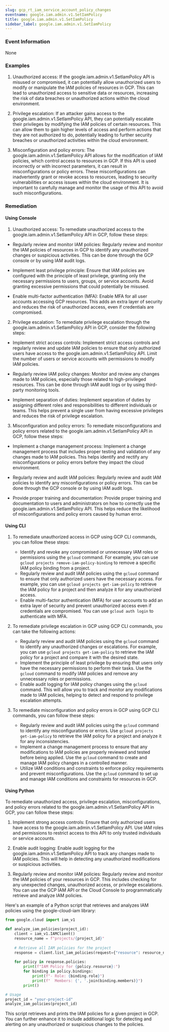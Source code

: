 ```yaml
--- 
slug: gcp_rt_iam_service_account_policy_changes
eventname: google.iam.admin.v1.SetIamPolicy
title: google.iam.admin.v1.SetIamPolicy
sidebar_label: google.iam.admin.v1.SetIamPolicy
---
```

                       
### Event Information

None


### Examples

1. Unauthorized access: If the google.iam.admin.v1.SetIamPolicy API is misused or compromised, it can potentially allow unauthorized users to modify or manipulate the IAM policies of resources in GCP. This can lead to unauthorized access to sensitive data or resources, increasing the risk of data breaches or unauthorized actions within the cloud environment.

2. Privilege escalation: If an attacker gains access to the google.iam.admin.v1.SetIamPolicy API, they can potentially escalate their privileges by modifying the IAM policies of certain resources. This can allow them to gain higher levels of access and perform actions that they are not authorized to do, potentially leading to further security breaches or unauthorized activities within the cloud environment.

3. Misconfiguration and policy errors: The google.iam.admin.v1.SetIamPolicy API allows for the modification of IAM policies, which control access to resources in GCP. If this API is used incorrectly or with incorrect parameters, it can result in misconfigurations or policy errors. These misconfigurations can inadvertently grant or revoke access to resources, leading to security vulnerabilities or access issues within the cloud environment. It is important to carefully manage and monitor the usage of this API to avoid such misconfigurations.

### Remediation

#### Using Console

1. Unauthorized access: To remediate unauthorized access to the google.iam.admin.v1.SetIamPolicy API in GCP, follow these steps:

- Regularly review and monitor IAM policies: Regularly review and monitor the IAM policies of resources in GCP to identify any unauthorized changes or suspicious activities. This can be done through the GCP console or by using IAM audit logs.

- Implement least privilege principle: Ensure that IAM policies are configured with the principle of least privilege, granting only the necessary permissions to users, groups, or service accounts. Avoid granting excessive permissions that could potentially be misused.

- Enable multi-factor authentication (MFA): Enable MFA for all user accounts accessing GCP resources. This adds an extra layer of security and reduces the risk of unauthorized access, even if credentials are compromised.

2. Privilege escalation: To remediate privilege escalation through the google.iam.admin.v1.SetIamPolicy API in GCP, consider the following steps:

- Implement strict access controls: Implement strict access controls and regularly review and update IAM policies to ensure that only authorized users have access to the google.iam.admin.v1.SetIamPolicy API. Limit the number of users or service accounts with permissions to modify IAM policies.

- Regularly review IAM policy changes: Monitor and review any changes made to IAM policies, especially those related to high-privileged resources. This can be done through IAM audit logs or by using third-party monitoring tools.

- Implement separation of duties: Implement separation of duties by assigning different roles and responsibilities to different individuals or teams. This helps prevent a single user from having excessive privileges and reduces the risk of privilege escalation.

3. Misconfiguration and policy errors: To remediate misconfigurations and policy errors related to the google.iam.admin.v1.SetIamPolicy API in GCP, follow these steps:

- Implement a change management process: Implement a change management process that includes proper testing and validation of any changes made to IAM policies. This helps identify and rectify any misconfigurations or policy errors before they impact the cloud environment.

- Regularly review and audit IAM policies: Regularly review and audit IAM policies to identify any misconfigurations or policy errors. This can be done through the GCP console or by using IAM audit logs.

- Provide proper training and documentation: Provide proper training and documentation to users and administrators on how to correctly use the google.iam.admin.v1.SetIamPolicy API. This helps reduce the likelihood of misconfigurations and policy errors caused by human error.

#### Using CLI

1. To remediate unauthorized access in GCP using GCP CLI commands, you can follow these steps:
   - Identify and revoke any compromised or unnecessary IAM roles or permissions using the `gcloud` command. For example, you can use `gcloud projects remove-iam-policy-binding` to remove a specific IAM policy binding from a project.
   - Regularly review and audit IAM policies using the `gcloud` command to ensure that only authorized users have the necessary access. For example, you can use `gcloud projects get-iam-policy` to retrieve the IAM policy for a project and then analyze it for any unauthorized access.
   - Enable multi-factor authentication (MFA) for user accounts to add an extra layer of security and prevent unauthorized access even if credentials are compromised. You can use `gcloud auth login` to authenticate with MFA.

2. To remediate privilege escalation in GCP using GCP CLI commands, you can take the following actions:
   - Regularly review and audit IAM policies using the `gcloud` command to identify any unauthorized changes or escalations. For example, you can use `gcloud projects get-iam-policy` to retrieve the IAM policy for a project and compare it with the desired state.
   - Implement the principle of least privilege by ensuring that users only have the necessary permissions to perform their tasks. Use the `gcloud` command to modify IAM policies and remove any unnecessary roles or permissions.
   - Enable audit logging for IAM policy changes using the `gcloud` command. This will allow you to track and monitor any modifications made to IAM policies, helping to detect and respond to privilege escalation attempts.

3. To remediate misconfiguration and policy errors in GCP using GCP CLI commands, you can follow these steps:
   - Regularly review and audit IAM policies using the `gcloud` command to identify any misconfigurations or errors. Use `gcloud projects get-iam-policy` to retrieve the IAM policy for a project and analyze it for any inconsistencies.
   - Implement a change management process to ensure that any modifications to IAM policies are properly reviewed and tested before being applied. Use the `gcloud` command to create and manage IAM policy changes in a controlled manner.
   - Utilize IAM conditions and constraints to enforce policy requirements and prevent misconfigurations. Use the `gcloud` command to set up and manage IAM conditions and constraints for resources in GCP.

#### Using Python

To remediate unauthorized access, privilege escalation, misconfigurations, and policy errors related to the google.iam.admin.v1.SetIamPolicy API in GCP, you can follow these steps:

1. Implement strong access controls: Ensure that only authorized users have access to the google.iam.admin.v1.SetIamPolicy API. Use IAM roles and permissions to restrict access to this API to only trusted individuals or service accounts.

2. Enable audit logging: Enable audit logging for the google.iam.admin.v1.SetIamPolicy API to track any changes made to IAM policies. This will help in detecting any unauthorized modifications or suspicious activities.

3. Regularly review and monitor IAM policies: Regularly review and monitor the IAM policies of your resources in GCP. This includes checking for any unexpected changes, unauthorized access, or privilege escalations. You can use the GCP IAM API or the Cloud Console to programmatically retrieve and analyze IAM policies.

Here's an example of a Python script that retrieves and analyzes IAM policies using the google-cloud-iam library:

```python
from google.cloud import iam_v1

def analyze_iam_policies(project_id):
    client = iam_v1.IAMClient()
    resource_name = f"projects/{project_id}"
    
    # Retrieve all IAM policies for the project
    response = client.list_iam_policies(request={"resource": resource_name})
    
    for policy in response.policies:
        print(f"IAM Policy for {policy.resource}:")
        for binding in policy.bindings:
            print(f"- Role: {binding.role}")
            print(f"  Members: {', '.join(binding.members)}")
        print()

# Usage
project_id = "your-project-id"
analyze_iam_policies(project_id)
```

This script retrieves and prints the IAM policies for a given project in GCP. You can further enhance it to include additional logic for detecting and alerting on any unauthorized or suspicious changes to the policies.


 